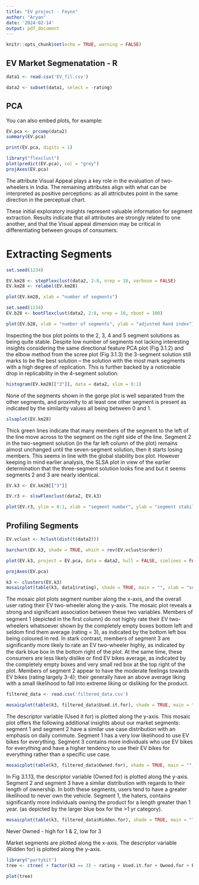 ```yaml
---
title: "EV project - Feynn"
author: "Aryan"
date: '2024-02-14'
output: pdf_document
---
```


```r
knitr::opts_chunk$set(echo = TRUE, warning = FALSE)
```

## EV Market Segmenatation - R


```r
data1 <- read.csv('EV_fil.csv')
```

```r
data2 <- subset(data1, select = -rating)
```


## PCA

You can also embed plots, for example:

```r
EV.pca <- prcomp(data2)
summary(EV.pca)
```

```r
print(EV.pca, digits = 1)
```

```r
library("flexclust") 
plot(predict(EV.pca), col = "grey") 
projAxes(EV.pca)
```

The attribute Visual Appeal plays a key role in the evaluation of two-wheelers in India. The remaining attributes align with what can be interpreted as positive perceptions: as all attricbutes point in the same direction in the perceptual chart.

These initial exploratory insights represent valuable information for segment extraction. Results indicate that all attributes are strongly related to one another, and that the Visual appeal dimension may be critical in differentiating between groups of consumers.

# Extracting Segments

```r
set.seed(1234) 

EV.km28 <- stepFlexclust(data2, 2:8, nrep = 10, verbose = FALSE) 
EV.km28 <- relabel(EV.km28)
```

```r
plot(EV.km28, xlab = "number of segments")
```



```r
set.seed(1234) 
EV.b28 <- bootFlexclust(data2, 2:8, nrep = 10, nboot = 100)
```


```r
plot(EV.b28, xlab = "number of segments", ylab = "adjusted Rand index")
```

Inspecting the box plot points to the 2, 3, 4 and 5 segment solutions as being quite stable. Despite low number of segments not lacking interesting insights considering the same directional feature PCA plot (Fig 3.1.2) and the elbow method from the scree plot (Fig 3.1.3) the 3-segment solution still marks to be the best solution – the solution with the most mark segments with a high degree of replication. This is further backed by a noticeable drop in replicability in the 4-segment solution.

```r
histogram(EV.km28[["3"]], data = data2, xlim = 0:1)
```

None of the segments shown in the gorge plot is well separated from the other segments, and proximity to at least one other segment is present as indicated by the similarity values all being between 0 and 1.

```r
slsaplot(EV.km28)
```

Thick green lines indicate that many members of the segment to the left of the line move across to the segment on the right side of the line. Segment 2 in the two-segment solution (in the far left column of the plot) remains almost unchanged until the seven-segment solution, then it starts losing members. This seems in line with the global stability box plot. However keeping in mind earlier analysis, the SLSA plot in view of the earlier determination that the three-segment solution looks fine and but it seems segments 2 and 3 are nearly identical.

```r
EV.k3 <- EV.km28[["3"]]
```

```r
EV.r3 <- slswFlexclust(data2, EV.k3)
```

```r
plot(EV.r3, ylim = 0:1, xlab = "segment number", ylab = "segment stability")
```



## Profiling Segments

```r
EV.vclust <- hclust(dist(t(data2)))
```

```r
barchart(EV.k3, shade = TRUE, which = rev(EV.vclust$order))
```

```r
plot(EV.k3, project = EV.pca, data = data2, hull = FALSE, simlines = FALSE, xlab = "principal component 1", ylab = "principal component 2") 

projAxes(EV.pca)
```


```r
k3 <- clusters(EV.k3)
mosaicplot(table(k3, data1$rating), shade = TRUE, main = "", xlab = "segment number")
```

The mosaic plot plots segment number along the x-axis, and the overall user rating their EV two-wheeler along the y-axis. The mosaic plot reveals a strong and signiﬁcant association between these two variables. Members of segment 1 (depicted in the ﬁrst column) do not highly rate their EV two-wheelers whatsoever shown by the completely empty boxes bottom left and seldom find them average (rating = 3), as indicated by the bottom left box being coloured in red. In stark contrast, members of segment 3 are signiﬁcantly more likely to rate an EV two-wheeler highly, as indicated by the dark blue box in the bottom right of the plot. At the same time, these consumers are less likely dislike or find EV bikes average, as indicated by the completely empty boxes and very small red box at the top right of the plot. Members of segment 2 appear to have the moderate feelings towards EV bikes (rating largely 3-4); their generally have an above average liking with a small likelihood to fall into extreme liking or disliking for the product.


```r
filtered_data <- read.csv('filtered_data.csv')
```

```r
mosaicplot(table(k3, filtered_data$Used.it.for), shade = TRUE, main = "", xlab = "segment number", las = 2)
```

The descriptor variable (Used it for) is plotted along the y-axis. This mosaic plot offers the following additional insights about our market segments: segment 1 and segment 2 have a similar use case distribution with an emphasis on daily commute. Segment 1 has a very low likelihood to use EV bikes for everything. Segment 3 contains more individuals who use EV bikes for everything and have a higher tendency to use their EV bikes for everything rather than a specific use case.

```r
mosaicplot(table(k3, filtered_data$Owned.for), shade = TRUE, main = "", xlab = "segment number", las = 2)
```

In Fig 3.1.13,  the descriptor variable (Owned for) is plotted along the y-axis. Segment 2 and segment 3 have a similar distribution with regards to their length of ownership. In both these segments, users tend to have a greater likelihood to never own the vehicle. Segment 1, the haters, contains signiﬁcantly more individuals owning the product for a length greater than 1 year. (as depicted by the larger blue box for the >1 yr category).

```r
mosaicplot(table(k3, filtered_data$Ridden.for), shade = TRUE, main = "", xlab = "segment number", las = 2)
```

Never Owned - high for 1 & 2, low for 3

Market segments are plotted along the x-axis. The descriptor variable (Ridden for) is plotted along the y-axis.

```r
library("partykit")
tree <- ctree( + factor(k3 == 3) ~ rating + Used.it.for + Owned.for + Ridden.for, data = filtered_data) 

plot(tree)
```

